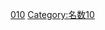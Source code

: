 {{整数
| nav_pre = Category:佛教名數
| list name = [[:分類:名数|:分類:名数]]
| list = {{Numbers digits|10|namespace=:Category:佛教名數}}{{Numbers digits|10|digit=10|namespace=:Category:佛教名數}}
| num=10
}}
[[Category:佛教並稱名詞|010]]
[[Category:名数10|Category:名数10]]